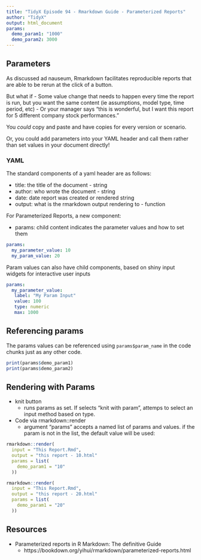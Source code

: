 ```yaml
---
title: "TidyX Episode 94 - Rmarkdown Guide - Parameterized Reports"
author: "TidyX"
output: html_document
params:
  demo_param1: "1000"
  demo_param2: 3000
---
```


## Parameters

As discussed ad nauseum, Rmarkdown facilitates reproducible reports that are able to
be rerun at the click of a button. 

But what if 
  - Some value change that needs to happen every time the report is run, but you want
   the same content (ie assumptions, model type, time period, etc)
  - Or your manager says "this is wonderful, but I want this report for 5 different company stock performances."

You _could_ copy and paste and have copies for every version or scenario.

Or, you could add parameters into your YAML header and call them rather than set
values in your document directly!


### YAML

The standard components of a yaml header are as follows:

 - title: the title of the document - string
 - author: who wrote the document - string
 - date: date report was created or rendered string
 - output: what is the rmarkdown output rendering to - function


For Parameterized Reports, a new component:

 - params: child content indicates the parameter values and how to set them
 
```yaml
params: 
  my_parameter_value: 10
  my_param_value: 20
```

Param values can also have child components, based on shiny input widgets for interactive
user inputs

```yaml
params: 
  my_parameter_value: 
   label: "My Param Input"
   value: 100
   type: numeric
   max: 1000
```

## Referencing params

The params values can be referenced using `params$param_name` in the code chunks just
as any other code.

```r
print(params$demo_param1)
print(params$demo_param2)
```

## Rendering with Params

- knit button
  - runs params as set. If selects "knit with param", attemps to select an input method based on type.
  
- Code via rmarkdown::render
  - argument "params" accepts a named list of params and values. if the param is not in the list, 
  the default value will be used:
  
```r

rmarkdown::render(
  input = "This Report.Rmd", 
  output = "this report - 10.html"
  params = list(
    demo_param1 = "10"
  ))

rmarkdown::render(
  input = "This Report.Rmd", 
  output = "this report - 20.html"
  params = list(
    demo_param1 = "20"
  ))

```

## Resources

- Parameterized reports in R Markdown: The definitive Guide
  - https://bookdown.org/yihui/rmarkdown/parameterized-reports.html